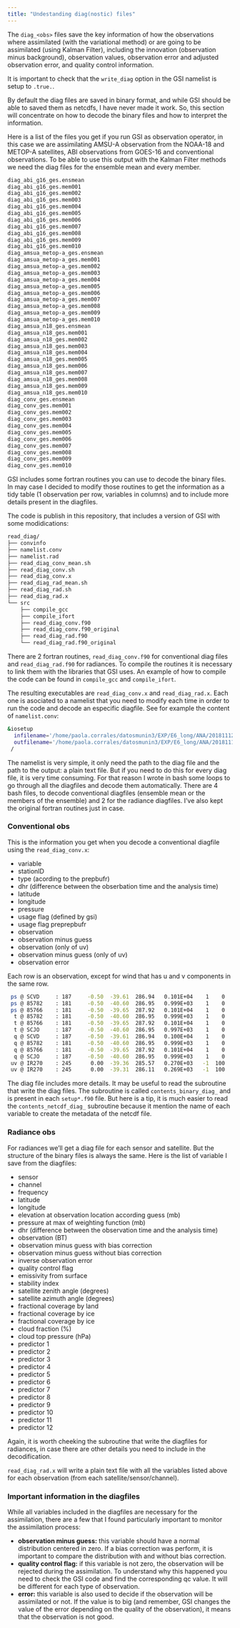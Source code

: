 ```yaml
---
title: "Undestanding diag(nostic) files"
---
```


The `diag_<obs>` files save the key information of how the observations where assimilated (with the variational method) or are going to be assimilated (using Kalman Filter), including the innovation (observation minus background), observation values, observation error and adjusted observation error, and quality control information.

It is important to check that the `write_diag` option in the GSI namelist is setup to `.true.`.

By default the diag files are saved in binary format, and while GSI should be able to saved them as netcdfs, I have never made it work. So, this section will concentrate on how to decode the binary files and how to interpret the information.

Here is a list of the files you get if you run GSI as observation operator, in this case we are assimilating AMSU-A observation from the NOAA-18 and METOP-A satellites, ABI observations from GOES-16 and conventional observations. To be able to use this output with the Kalman Filter methods we need the diag files for the ensemble mean and every member.

```bash
diag_abi_g16_ges.ensmean
diag_abi_g16_ges.mem001
diag_abi_g16_ges.mem002
diag_abi_g16_ges.mem003
diag_abi_g16_ges.mem004
diag_abi_g16_ges.mem005
diag_abi_g16_ges.mem006
diag_abi_g16_ges.mem007
diag_abi_g16_ges.mem008
diag_abi_g16_ges.mem009
diag_abi_g16_ges.mem010
diag_amsua_metop-a_ges.ensmean
diag_amsua_metop-a_ges.mem001
diag_amsua_metop-a_ges.mem002
diag_amsua_metop-a_ges.mem003
diag_amsua_metop-a_ges.mem004
diag_amsua_metop-a_ges.mem005
diag_amsua_metop-a_ges.mem006
diag_amsua_metop-a_ges.mem007
diag_amsua_metop-a_ges.mem008
diag_amsua_metop-a_ges.mem009
diag_amsua_metop-a_ges.mem010
diag_amsua_n18_ges.ensmean
diag_amsua_n18_ges.mem001
diag_amsua_n18_ges.mem002
diag_amsua_n18_ges.mem003
diag_amsua_n18_ges.mem004
diag_amsua_n18_ges.mem005
diag_amsua_n18_ges.mem006
diag_amsua_n18_ges.mem007
diag_amsua_n18_ges.mem008
diag_amsua_n18_ges.mem009
diag_amsua_n18_ges.mem010
diag_conv_ges.ensmean
diag_conv_ges.mem001
diag_conv_ges.mem002
diag_conv_ges.mem003
diag_conv_ges.mem004
diag_conv_ges.mem005
diag_conv_ges.mem006
diag_conv_ges.mem007
diag_conv_ges.mem008
diag_conv_ges.mem009
diag_conv_ges.mem010
```

GSI includes some fortran routines you can use to decode the binary files. In may case I decided to modify those routines to get the information as a tidy table (1 observation per row, variables in columns) and to include more details present in the diagfiles. 

The code is publish in this repository, that includes a version of GSI with some modidications:

```bash
read_diag/
├── convinfo
├── namelist.conv
├── namelist.rad
├── read_diag_conv_mean.sh
├── read_diag_conv.sh
├── read_diag_conv.x
├── read_diag_rad_mean.sh
├── read_diag_rad.sh
├── read_diag_rad.x
└── src
    ├── compile_gcc
    ├── compile_ifort
    ├── read_diag_conv.f90
    ├── read_diag_conv.f90_original
    ├── read_diag_rad.f90
    └── read_diag_rad.f90_original
```

There are 2 fortran routines, `read_diag_conv.f90` for conventional diag files and `read_diag_rad.f90` for radiances. To compile the routines it is necessary to link them with the libraries that GSI uses. An example of how to compile the code can be found in `compile_gcc` and `compile_ifort`. 

The resulting executables are `read_diag_conv.x` and `read_diag_rad.x`. Each one is asociated to a namelist that you need to modify each time in order to run the code and decode an especific diagfile. See for example the content of `namelist.conv`:

```bash
&iosetup
  infilename='/home/paola.corrales/datosmunin3/EXP/E6_long/ANA/20181112220000/diagfiles/diag_conv_ges.ensmean',
  outfilename='/home/paola.corrales/datosmunin3/EXP/E6_long/ANA/20181112220000/diagfiles/asim_conv_20181112220000.ensmean',
 /
```

The namelist is very simple, it only need the path to the diag file and the path to the output: a plain text file. But if you need to do this for every diag file, it is very time consuming. For that reason I wrote in bash some loops to go through all the diagfiles and decode them automatically. There are 4 bash files, to decode conventional diagfiles (ensemble mean or the members of the ensemble) and 2 for the radiance diagfiles. I've also kept the original fortran routines just in case.

### Conventional obs

This is the information you get when you decode a conventional diagfile using the `read_diag_conv.x`:

* variable
* stationID
* type (acording to the prepbufr)
* dhr (difference between the obserbation time and the analysis time)
* latitude
* longitude 
* pressure
* usage flag (defined by gsi)
* usage flag preprepbufr
* observation
* observation minus guess
* observation (only of uv)
* observation minus guess (only of uv)
* observation error

Each row is an observation, except for wind that has u and v components in the same row.

```bash
 ps @ SCVD     : 187     -0.50  -39.61  286.94   0.101E+04    1    0   0.101E+04  -0.142E+01   0.100E+11   0.181E+03   0.161E+01
 ps @ 85782    : 181     -0.50  -40.60  286.95   0.999E+03    1    0   0.999E+03  -0.176E+01   0.100E+11   0.181E+03   0.227E+01
 ps @ 85766    : 181     -0.50  -39.65  287.92   0.101E+04    1    0   0.101E+04  -0.139E+00   0.100E+11   0.187E+03   0.295E+01
  t @ 85782    : 181     -0.50  -40.60  286.95   0.999E+03    1    0   0.291E+03   0.242E+01   0.100E+11   0.181E+03   0.192E+01
  t @ 85766    : 181     -0.50  -39.65  287.92   0.101E+04    1    0   0.291E+03   0.496E+01   0.100E+11   0.187E+03   0.100E+11
  t @ SCJO     : 187     -0.50  -40.60  286.95   0.997E+03    1    0   0.291E+03   0.212E+01   0.100E+11   0.000E+00   0.150E+01
  q @ SCVD     : 187     -0.50  -39.61  286.94   0.100E+04    1    0   0.113E-01   0.102E-02   0.114E-01   0.100E+11   0.228E-02
  q @ 85782    : 181     -0.50  -40.60  286.95   0.999E+03    1    0   0.105E-01   0.946E-03   0.112E-01   0.100E+11   0.229E-02
  q @ 85766    : 181     -0.50  -39.65  287.92   0.101E+04    1    0   0.110E-01   0.122E-02   0.995E-02   0.100E+11   0.988E-02
  q @ SCJO     : 187     -0.50  -40.60  286.95   0.999E+03    1    0   0.107E-01   0.110E-02   0.112E-01   0.100E+11   0.225E-02
 uv @ IR270    : 245      0.00  -39.36  285.57   0.270E+03   -1  100   0.434E+02  -0.363E+01  -0.193E+02   0.614E+00   0.684E+01
 uv @ IR270    : 245      0.00  -39.31  286.11   0.269E+03   -1  100   0.434E+02  -0.225E+01  -0.193E+02  -0.108E+01   0.685E+01
```

The diag file includes more details. It may be useful to read the subroutine that write the diag files. The subroutine is called `contents_binary_diag_` and is present in each `setup*.f90` file. But here is a tip, it is much easier to read the `contents_netcdf_diag_` subroutine because it mention the name of each variable to create the metadata of the netcdf file.   

### Radiance obs

For radiances we'll get a diag file for each sensor and satellite. But the structure of the binary files is always the same. Here is the list of variable I save from the diagfiles:

* sensor
* channel
* frequency
* latitude
* longitude
* elevation at observation location according guess (mb)
* pressure at max of weighting function (mb)
* dhr (difference between the observation time and the analysis time)
* observation (BT)
* observation minus guess with bias correction
* observation minus guess without bias correction
* inverse observation error
* quality control flag
* emissivity from surface
* stability index
* satellite zenith angle (degrees)
* satellite azimuth angle (degrees)
* fractional coverage by land
* fractional coverage by ice
* fractional coverage by ice
* cloud fraction (%)
* cloud top pressure (hPa)
* predictor 1
* predictor 2
* predictor 3
* predictor 4
* predictor 5
* predictor 6
* predictor 7
* predictor 8
* predictor 9
* predictor 10
* predictor 11
* predictor 12

Again, it is worth cheeking the subroutine that write the diagfiles for radiances, in case there are other details you need to include in the decodification. 

`read_diag_rad.x` will write a plain text file with all the variables listed above for each observation (from each satellite/sensor/channel). 

### Important information in the diagfiles

While all variables included in the diagfiles are necessary for the assimilation, there are a few that I found particularly important to monitor the assimilation process:

* **observation minus guess:** this variable should have a normal distribution centered in zero. If a bias correction was perform, it is important to compare the distribution with and without bias correction. 
* **quality control flag:** if this variable is not zero, the observation will be rejected during the assimilation. To understand why this happened you need to check the GSI code and find the corresponding qc value. It will be different for each type of observation.
* **error:** this variable is also used to decide if the observation will be assimilated or not. If the value is to big (and remember, GSI changes the value of the error depending on the quality of the observation), it means that the observation is not good. 

